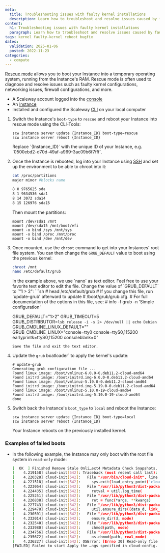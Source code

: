 ```yaml
---
meta:
  title: Troubleshooting issues with faulty kernel installations
  description: Learn how to troubleshoot and resolve issues caused by faulty kernel installations with our comprehensive guide.
content:
  h1: Troubleshooting issues with faulty kernel installations
  paragraph: Learn how to troubleshoot and resolve issues caused by faulty kernel installations with our comprehensive guide.
tags: kernel faulty-kernel reboot bugfix
dates:
  validation: 2025-01-06
  posted: 2022-11-23
categories:
  - compute
---
```


[Rescue mode](/instances/concepts/#rescue-mode) allows you to boot your Instance into a temporary operating system, running from the Instance's RAM. Rescue mode is often used to diagnose and resolve issues such as faulty kernel configurations, networking issues, firewall configurations, and more.

<Macro id="requirements" />

- A Scaleway account logged into the [console](https://console.scaleway.com)
- An [Instance](/instances/how-to/create-an-instance/)
- Installed and configured the Scaleway [CLI](/instances/api-cli/creating-managing-instances-with-cliv2) on your local computer


1. Switch the Instance's `boot-type` to `rescue` and reboot your Instance into rescue mode using the CLI-Tools:
    ```
    scw instance server update {Instance_ID} boot-type=rescue
    scw instance server reboot {Instance_ID}
    ```
    <Message type="note">
        Replace `{Instance_ID}` with the unique ID of your Instance, e.g. `0500ebd2-d70d-49af-a969-3ac09b6f7fff`.
    </Message>
2. Once the Instance is rebooted, log into your Instance using [SSH](/instances/how-to/connect-to-instance/) and set up the environment to be able to chroot into it:
    ```sh
    cat /proc/partitions
    major minor #blocks name

    8 0 9765625 sda
    8 1 9634536 sda1
    8 14 3072 sda14
    8 15 126976 sda15
    ```
    Then mount the partitions:
    ```
    mount /dev/sda1 /mnt
    mount /dev/sda15 /mnt/boot/efi
    mount -o bind /sys /mnt/sys
    mount -o bind /proc /mnt/proc
    mount -o bind /dev /mnt/dev
    ```
3. Once mounted, use the `chroot` command to get into your Instances' root file system. You can then change the `GRUB_DEFAULT` value to boot using the previous kernel:
    ```sh
    chroot /mnt
    nano /etc/default/grub
    ```
    <Message type="tip">
        In the example above, we use `nano` as text editor. Feel free to use your favorite text editor to edit the file.
    </Message>
    Change the value of `GRUB_DEFAULT` to `"1 > 2":
    ```sh
    # head /etc/default/grub
    # If you change this file, run 'update-grub' afterward to update
    # /boot/grub/grub.cfg.
    # For full documentation of the options in this file, see:
    #   info -f grub -n 'Simple configuration'

    GRUB_DEFAULT="1>2"
    GRUB_TIMEOUT=5
    GRUB_DISTRIBUTOR=`lsb_release -i -s 2> /dev/null || echo Debian`
    GRUB_CMDLINE_LINUX_DEFAULT=""
    GRUB_CMDLINE_LINUX="console=tty0 console=ttyS0,115200 earlyprintk=ttyS0,115200 consoleblank=0"
    ```
    Save the file and exit the text editor.
4. Update the `grub` boatloader` to apply the kernel's update:
    ```
    # update-grub
    Generating grub configuration file ...
    Found linux image: /boot/vmlinuz-6.0.0-0.deb11.2-cloud-amd64
    Found initrd image: /boot/initrd.img-6.0.0-0.deb11.2-cloud-amd64
    Found linux image: /boot/vmlinuz-5.19.0-0.deb11.2-cloud-amd64
    Found initrd image: /boot/initrd.img-5.19.0-0.deb11.2-cloud-amd64
    Found linux image: /boot/vmlinuz-5.10.0-19-cloud-amd64
    Found initrd image: /boot/initrd.img-5.10.0-19-cloud-amd64
    done
    ```
5. Switch back the Instance's `boot_type` to `local` and reboot the Instance:
    ```
    scw instance server update {Instance_ID} boot-type=local
    scw instance server reboot {Instance_ID}
    ```
    Your Instance reboots on the previously installed kernel.

 ### Examples of failed boots

* In the following example, the Instance may only boot with the root file system in `read-only` mode:
    ```sh
    [  OK  ] Finished Remove Stale Onli…ext4 Metadata Check Snapshots.
    [    4.219158] cloud-init[542]: Traceback (most recent call last):
    [    4.220328] cloud-init[542]:   File "/usr/bin/cloud-init", line 33, in <module>
    [    4.221518] cloud-init[542]:     sys.exit(load_entry_point('cloud-init==20.4.1', 'console_scripts', 'cloud-init')())
    [    4.223064] cloud-init[542]:   File "/usr/lib/python3/dist-packages/cloudinit/cmd/main.py", line 891, in main
    [    4.224435] cloud-init[542]:     retval = util.log_time(
    [    4.225251] cloud-init[542]:   File "/usr/lib/python3/dist-packages/cloudinit/util.py", line 2348, in log_time
    [    4.226838] cloud-init[542]:     ret = func(*args, **kwargs)
    [    4.227743] cloud-init[542]:   File "/usr/lib/python3/dist-packages/cloudinit/cmd/main.py", line 600, in status_wrapper
    [    4.229478] cloud-init[542]:     util.ensure_dirs((data_d, link_d,))
    [    4.230501] cloud-init[542]:   File "/usr/lib/python3/dist-packages/cloudinit/util.py", line 1534, in ensure_dirs
    [    4.232014] cloud-init[542]:     ensure_dir(d, mode)
    [    4.232540] cloud-init[542]:   File "/usr/lib/python3/dist-packages/cloudinit/util.py", line 1591, in ensure_dir
    [    4.233980] cloud-init[542]:     chmod(path, mode)
    [    4.234756] cloud-init[542]:   File "/usr/lib/python3/dist-packages/cloudinit/util.py", line 1830, in chmod
    [    4.235672] cloud-init[542]:     os.chmod(path, real_mode)
    [    4.236227] cloud-init[542]: OSError: [Errno 30] Read-only file system: '/var/lib/cloud/data'
    [FAILED] Failed to start Apply the …ngs specified in cloud-config.
    ```